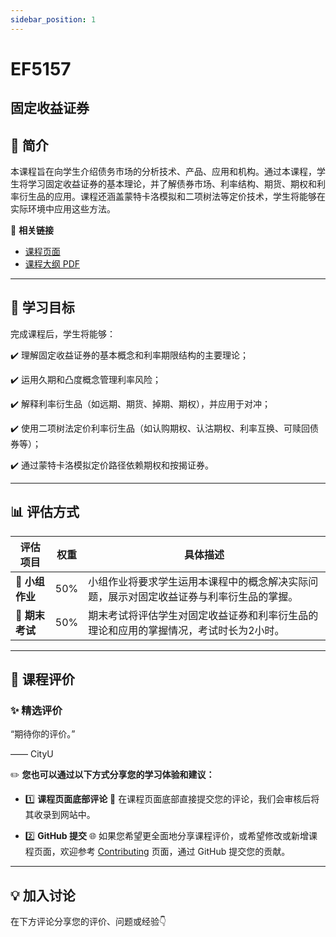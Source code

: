 ```yaml
---
sidebar_position: 1
---
```


# EF5157
## 固定收益证券

## **📘 简介**
本课程旨在向学生介绍债务市场的分析技术、产品、应用和机构。通过本课程，学生将学习固定收益证券的基本理论，并了解债券市场、利率结构、期货、期权和利率衍生品的应用。课程还涵盖蒙特卡洛模拟和二项树法等定价技术，学生将能够在实际环境中应用这些方法。

🔗 **相关链接**
- [课程页面](https://www.cityu.edu.hk/catalogue/pg/202425/course/EF5157.htm)
- [课程大纲 PDF](https://www.cityu.edu.hk/catalogue/pg/202425/course/EF5157.pdf)

---

## **🎯 学习目标**

完成课程后，学生将能够：

✔️ 理解固定收益证券的基本概念和利率期限结构的主要理论；

✔️ 运用久期和凸度概念管理利率风险；

✔️ 解释利率衍生品（如远期、期货、掉期、期权），并应用于对冲；

✔️ 使用二项树法定价利率衍生品（如认购期权、认沽期权、利率互换、可赎回债券等）；

✔️ 通过蒙特卡洛模拟定价路径依赖期权和按揭证券。

---

## **📊 评估方式**

| **评估项目**          | **权重** | **具体描述**                                                                                       |
|----------------------|---------|---------------------------------------------------------------------------------------------------|
| **📄 小组作业**       | 50%     | 小组作业将要求学生运用本课程中的概念解决实际问题，展示对固定收益证券与利率衍生品的掌握。          |
| **📝 期末考试**       | 50%     | 期末考试将评估学生对固定收益证券和利率衍生品的理论和应用的掌握情况，考试时长为2小时。             |

---

## **💬 课程评价**

### ✨ **精选评价**
<div className={commentStyles.commentBox}>
    <p className={commentStyles.commentText}>
        “期待你的评价。”
    </p>
    <p className={commentStyles.commentAuthor}>—— CityU</p>
</div>

✏️ **您也可以通过以下方式分享您的学习体验和建议：**

- 1️⃣ **课程页面底部评论**
💬 在课程页面底部直接提交您的评论，我们会审核后将其收录到网站中。

- 2️⃣ **GitHub 提交**
🌐 如果您希望更全面地分享课程评价，或希望修改或新增课程页面，欢迎参考 [Contributing](https://penjc.github.io/CityU/contributing) 页面，通过 GitHub 提交您的贡献。



---

## **💡 加入讨论**

在下方评论分享您的评价、问题或经验👇
<Utterances />
